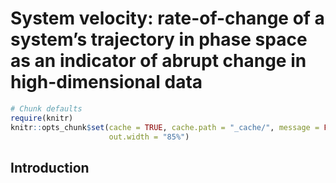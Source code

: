 # System velocity: rate-of-change of a system's trajectory in phase space as an indicator of abrupt change in high-dimensional data {#velocity}
```r
# Chunk defaults
require(knitr)
knitr::opts_chunk$set(cache = TRUE, cache.path = "_cache/", message = FALSE, warning=FALSE, eval=TRUE, echo=FALSE, error=FALSE, fig.align='center',
                      out.width = "85%")
```

## Introduction




